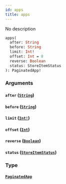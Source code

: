 ```yaml
---
id: apps
title: apps
---
```


No description

```graphql
apps(
  after: String
  before: String
  limit: Int!
  offset: Int = 0
  reverse: Boolean
  status: StoreItemStatus
): PaginatedApp!

```

### Arguments

#### `after` ([`String`](/graphql/scalars/string))

#### `before` ([`String`](/graphql/scalars/string))

#### `limit` ([`Int!`](/graphql/scalars/int))

#### `offset` ([`Int`](/graphql/scalars/int))

#### `reverse` ([`Boolean`](/graphql/scalars/boolean))

#### `status` ([`StoreItemStatus`](/graphql/enums/store-item-status))

### Type

#### [`PaginatedApp`](/graphql/objects/paginated-app)
